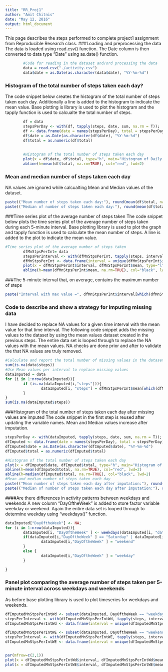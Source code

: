 ```yaml
---
title: "RR_Proj1"
author: "Amit Chitnis"
date: "May 12, 2016"
output: html_document
---
```

This page describes the steps performed to complete project1 assignment from Reproducible Research class. 
###Loading and preprocessing the data
The data is loaded using read.csv() function. The Date column is then converted to data type "Date" using as.date() function. 
```r
        #Code for reading in the dataset and/ord processing the data
        data = read.csv("./activity.csv")
        data$date = as.Date(as.character(data$date), "%Y-%m-%d")
```



### Histogram of the total number of steps taken each day?
The code snippet below creates the histogram of the total number of steps taken each day. Additionally a line is added to the histogram to indicate the mean value. Base plotting is library is used to plot the histogram and the tapply function is used to calcualte the total number of steps. 

```r
        
        df = data
        stepsPerDay <- with(df, tapply(steps, date, sum, na.rm = T));
        df <- data.frame(date = names(stepsPerDay), total = stepsPerDay)
        df$date = as.Date(as.character(df$date), "%Y-%m-%d")
        df$total = as.numeric(df$total)
        
        
        #Histogram of the total number of steps taken each day
        plot(x = df$date, df$total, type="h", main="Histogram of Daily Steps", xlab="Date", ylab="Steps per Day", col="blue", lwd=5)
        abline(h=mean(df$total, na.rm=TRUE), col="red", lwd=2)
```
### Mean and median number of steps taken each day
NA values are ignored while calcualting Mean and Median values of the dataset. 
```r
paste(("Mean number of steps taken each day:"), round(mean(df$total, na.rm = TRUE)))
paste(("Median of number of steps taken each day:"), round(mean(df$total, na.rm = TRUE)))
```
###Time series plot of the average number of steps taken
The code snippet below plots the time series plot of the average number of steps taken during each 5-minute interval. Base plotting library is used to plot the graph and tapply function is used to calculate the mean number of steps. A line is added to the plot to indicate the mean value. 
```r
#Time series plot of the average number of steps taken
        dfMnStpsPerInt= data
        stepsPerInterval <- with(dfMnStpsPerInt, tapply(steps, interval, mean, na.rm = T));
        dfMnStpsPerInt <- data.frame(interval = unique(dfMnStpsPerInt$interval), mean = stepsPerInterval);
        plot(x = dfMnStpsPerInt$interval, dfMnStpsPerInt$mean, type="l", main="Time series plot of the average number of\n steps taken in 5 minute Intervals throught out the day", xlab="5 min Intervals", ylab="Steps per Interval", col="red")
        abline(h=mean(dfMnStpsPerInt$mean, na.rm=TRUE), col="black", lwd=2)
```
###The 5-minute interval that, on average, contains the maximum number of steps

```r
paste("Interval with max value =", dfMnStpsPerInt$interval[which(dfMnStpsPerInt$mean == max(dfMnStpsPerInt$mean))])
```
### Code to describe and show a strategy for imputing missing data
I have decided to replace NA values for a given time interval with the mean value for that time interval. The following code snippet adds the missing values to the dataset by using the mean values dataset created in the previous steps. The entire data set is looped through to replace the NA values with the mean values. NA checks are done prior and after to validate the that NA values are truly removed. 
```r
#Calculate and report the total number of missing values in the dataset (i.e. the total number of rows with NAs)
sum(is.na(data$steps))
#Use Mean values per interval to replace missing values
dataImputed = data
for (i in 1:nrow(dataImputed)){
        if (is.na(dataImputed[i,"steps"])){
                dataImputed[i, "steps"] = dfMnStpsPerInt$mean[which(dfMnStpsPerInt$interval == dataImputed[i, "interval"])]; 
        } 
}
sum(is.na(dataImputed$steps))
```
###Histogram of the total number of steps taken each day after missing values are imputed
The code snippet in the first step is reused after updating the variable names. Mean and Median values increase after imputation. 
```r

stepsPerDay <- with(dataImputed, tapply(steps, date, sum, na.rm = T));
dfImputed <- data.frame(date = names(stepsPerDay), total = stepsPerDay)
dfImputed$date = as.Date(as.character(dfImputed$date), "%Y-%m-%d")
dfImputed$total = as.numeric(dfImputed$total)

#Histogram of the total number of steps taken each day
plot(x = dfImputed$date, dfImputed$total, type="h", main="Histogram of Daily Steps", xlab="Date", ylab="Steps per Day", col="blue", lwd=5)
abline(h=mean(dfImputed$total, na.rm=TRUE), col="red", lwd=2)
abline(h=median(dfImputed$total, na.rm=TRUE), col="black", lwd=2)
#Mean and median number of steps taken each day
paste(("Mean number of steps taken each day after imputation:"), round(mean(dfImputed$total)))
paste(("Median of number of steps taken each day after imputation:"), round(mean(dfImputed$total)))
```
####Are there differences in activity patterns between weekdays and weekends
A new column "DayOftheWeek" is added to store factor variable weekday or weekend. Again the entire data set is looped through to determine weekday using "weekdays()" function. 
```r
dataImputed["DayOftheWeek"] <- NA;
for (i in 1:nrow(dataImputed)){
        dataImputed[i, "DayOftheWeek" ] <- weekdays(dataImputed[i, "date"])
        if(dataImputed[i,"DayOftheWeek" ] == "Saturday" | dataImputed[i,"DayOftheWeek" ] == "Sunday"){
                dataImputed[i,"DayOftheWeek" ] = "weekend"
        }
        else {
                dataImputed[i,"DayOftheWeek" ] = "weekday" 
        }

}
```
### Panel plot comparing the average number of steps taken per 5-minute interval across weekdays and weekends
As before base plotting library is used to plot timeseries for weekdays and weekends. 
```r
dfImputedMnStpsPerIntWd <- subset(dataImputed, DayOftheWeek == "weekday")
stepsPerInterval <- with(dfImputedMnStpsPerIntWd, tapply(steps, interval , mean, na.rm = T))
dfImputedMnStpsPerIntWd <- data.frame(interval = unique(dfImputedMnStpsPerIntWd$interval), mean = stepsPerInterval);

dfImputedMnStpsPerIntWE <- subset(dataImputed, DayOftheWeek == "weekend")
stepsPerInterval <- with(dfImputedMnStpsPerIntWE, tapply(steps, interval , mean, na.rm = T))
dfImputedMnStpsPerIntWE <- data.frame(interval = unique(dfImputedMnStpsPerIntWE$interval), mean = stepsPerInterval);


par(mfrow=c(2,1)) 
plot(x = dfImputedMnStpsPerIntWd$interval, dfImputedMnStpsPerIntWd$mean, type="l", main="Time series plot of the average number of\n steps taken in 5 minute Intervals on weekdays", xlab="5 min Intervals", ylab="Steps per Interval", col="red")
plot(x = dfImputedMnStpsPerIntWE$interval, dfImputedMnStpsPerIntWE$mean, type="l", main="Time series plot of the average number of\n steps taken in 5 minute Intervals on weekdays", xlab="5 min Intervals", ylab="Steps per Interval", col="red")

```


